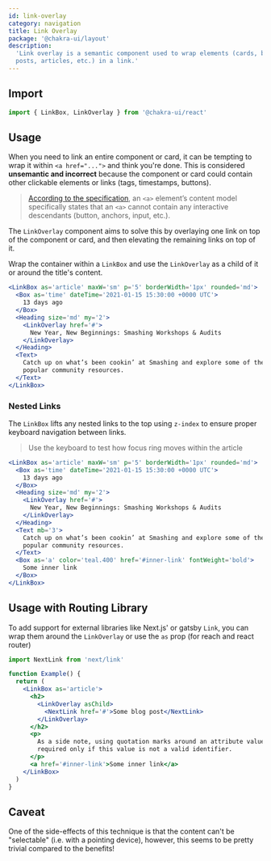 ```yaml
---
id: link-overlay
category: navigation
title: Link Overlay
package: '@chakra-ui/layout'
description:
  'Link overlay is a semantic component used to wrap elements (cards, blog
  posts, articles, etc.) in a link.'
---
```


## Import

```js
import { LinkBox, LinkOverlay } from '@chakra-ui/react'
```

## Usage

When you need to link an entire component or card, it can be tempting to wrap it
within `<a href="...">` and think you're done. This is considered **unsemantic
and incorrect** because the component or card could contain other clickable
elements or links (tags, timestamps, buttons).

> [According to the specification](https://www.w3.org/TR/html5/text-level-semantics.html#the-a-element),
> an `<a>` element’s content model specifically states that an `<a>` cannot
> contain any interactive descendants (button, anchors, input, etc.).

The `LinkOverlay` component aims to solve this by overlaying one link on top of
the component or card, and then elevating the remaining links on top of it.

Wrap the container within a `LinkBox` and use the `LinkOverlay` as a child of it
or around the title's content.

```jsx
<LinkBox as='article' maxW='sm' p='5' borderWidth='1px' rounded='md'>
  <Box as='time' dateTime='2021-01-15 15:30:00 +0000 UTC'>
    13 days ago
  </Box>
  <Heading size='md' my='2'>
    <LinkOverlay href='#'>
      New Year, New Beginnings: Smashing Workshops & Audits
    </LinkOverlay>
  </Heading>
  <Text>
    Catch up on what’s been cookin’ at Smashing and explore some of the most
    popular community resources.
  </Text>
</LinkBox>
```

### Nested Links

The `LinkBox` lifts any nested links to the top using `z-index` to ensure proper
keyboard navigation between links.

> Use the keyboard to test how focus ring moves within the article

```jsx
<LinkBox as='article' maxW='sm' p='5' borderWidth='1px' rounded='md'>
  <Box as='time' dateTime='2021-01-15 15:30:00 +0000 UTC'>
    13 days ago
  </Box>
  <Heading size='md' my='2'>
    <LinkOverlay href='#'>
      New Year, New Beginnings: Smashing Workshops & Audits
    </LinkOverlay>
  </Heading>
  <Text mb='3'>
    Catch up on what’s been cookin’ at Smashing and explore some of the most
    popular community resources.
  </Text>
  <Box as='a' color='teal.400' href='#inner-link' fontWeight='bold'>
    Some inner link
  </Box>
</LinkBox>
```

## Usage with Routing Library

To add support for external libraries like Next.js' or gatsby `Link`, you can
wrap them around the `LinkOverlay` or use the `as` prop (for reach and react
router)

```jsx live=false
import NextLink from 'next/link'

function Example() {
  return (
    <LinkBox as='article'>
      <h2>
        <LinkOverlay asChild>
          <NextLink href='#'>Some blog post</NextLink>
        </LinkOverlay>
      </h2>
      <p>
        As a side note, using quotation marks around an attribute value is
        required only if this value is not a valid identifier.
      </p>
      <a href='#inner-link'>Some inner link</a>
    </LinkBox>
  )
}
```

## Caveat

One of the side-effects of this technique is that the content can't be
"selectable" (i.e. with a pointing device), however, this seems to be pretty
trivial compared to the benefits!
